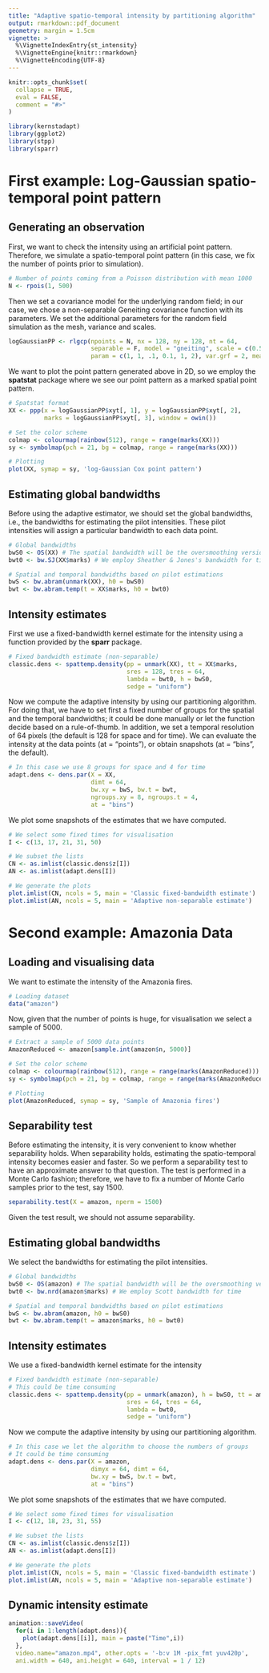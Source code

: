 ```yaml
---
title: "Adaptive spatio-temporal intensity by partitioning algorithm"
output: rmarkdown::pdf_document
geometry: margin = 1.5cm
vignette: >
  %\VignetteIndexEntry{st_intensity}
  %\VignetteEngine{knitr::rmarkdown}
  %\VignetteEncoding{UTF-8}
---
```


```r
knitr::opts_chunk$set(
  collapse = TRUE,
  eval = FALSE,
  comment = "#>"
)
```

```r
library(kernstadapt)
library(ggplot2)
library(stpp)
library(sparr)
```

# First example: Log-Gaussian spatio-temporal point pattern

## Generating an observation

First, we want to check the intensity using an artificial point pattern. Therefore, we simulate a spatio-temporal point pattern (in this case, we fix the number of points prior to simulation).

```r
# Number of points coming from a Poisson distribution with mean 1000
N <- rpois(1, 500)
```

Then we set a covariance model for the underlying random field; in our case, we chose a non-separable Geneiting covariance function with its parameters. We set the additional parameters for the random field simulation as the mesh, variance and scales.

```r
logGaussianPP <- rlgcp(npoints = N, nx = 128, ny = 128, nt = 64,
                       separable = F, model = "gneiting", scale = c(0.5, 0.8),
                       param = c(1, 1, .1, 0.1, 1, 2), var.grf = 2, mean.grf = 1)
```

We want to plot the point pattern generated above in 2D, so we employ the **spatstat** package where we see our point pattern as a marked spatial point pattern.
```r
# Spatstat format
XX <- ppp(x = logGaussianPP$xyt[, 1], y = logGaussianPP$xyt[, 2], 
          marks = logGaussianPP$xyt[, 3], window = owin())

# Set the color scheme
colmap <- colourmap(rainbow(512), range = range(marks(XX)))
sy <- symbolmap(pch = 21, bg = colmap, range = range(marks(XX)))

# Plotting
plot(XX, symap = sy, 'log-Gaussian Cox point pattern')
```

## Estimating global bandwidths

Before using the adaptive estimator, we should set the global bandwidths, i.e., the bandwidths for estimating the pilot intensities. These pilot intensities will assign a particular bandwidth to each data point.

```r
# Global bandwidths
bwS0 <- OS(XX) # The spatial bandwidth will be the oversmoothing version
bwt0 <- bw.SJ(XX$marks) # We employ Sheather & Jones's bandwidth for time 

# Spatial and temporal bandwidths based on pilot estimations
bwS <- bw.abram(unmark(XX), h0 = bwS0)
bwt <- bw.abram.temp(t = XX$marks, h0 = bwt0)
```

## Intensity estimates

First we use a fixed-bandwidth kernel estimate for the intensity using a function provided by the **sparr** package.
```r
# Fixed bandwidth estimate (non-separable)
classic.dens <- spattemp.density(pp = unmark(XX), tt = XX$marks,
                                 sres = 128, tres = 64,
                                 lambda = bwt0, h = bwS0,
                                 sedge = "uniform")
```
Now we compute the adaptive intensity by using our partitioning algorithm. For doing that, we have to set first a fixed number of groups for the spatial and the temporal bandwidths; it could be done manually or let the function decide based on a rule-of-thumb. In addition, we set a temporal resolution of 64 pixels (the default is 128 for space and for time). We can evaluate the intensity at the data points (at = "points"), or obtain snapshots (at = "bins", the default).

```r
# In this case we use 8 groups for space and 4 for time
adapt.dens <- dens.par(X = XX, 
                       dimt = 64,
                       bw.xy = bwS, bw.t = bwt, 
                       ngroups.xy = 8, ngroups.t = 4,
                       at = "bins")
```


We plot some snapshots of the estimates that we have computed. 
```r
# We select some fixed times for visualisation
I <- c(13, 17, 21, 31, 50)

# We subset the lists
CN <- as.imlist(classic.dens$z[I])
AN <- as.imlist(adapt.dens[I])

# We generate the plots
plot.imlist(CN, ncols = 5, main = 'Classic fixed-bandwidth estimate')
plot.imlist(AN, ncols = 5, main = 'Adaptive non-separable estimate')
```

# Second example: Amazonia Data

## Loading and visualising data

We want to estimate the intensity of the Amazonia fires.
```r
# Loading dataset
data("amazon")
```

Now, given that the number of points is huge, for visualisation we select a sample of 5000.
```r
# Extract a sample of 5000 data points
AmazonReduced <- amazon[sample.int(amazon$n, 5000)]

# Set the color scheme
colmap <- colourmap(rainbow(512), range = range(marks(AmazonReduced)))
sy <- symbolmap(pch = 21, bg = colmap, range = range(marks(AmazonReduced)))

# Plotting
plot(AmazonReduced, symap = sy, 'Sample of Amazonia fires')
```


## Separability test

Before estimating the intensity, it is very convenient to know whether separability holds. When separability holds, estimating the spatio-temporal intensity becomes easier and faster. So we perform a separability test to have an approximate answer to that question. The test is performed in a Monte Carlo fashion; therefore, we have to fix a number of Monte Carlo samples prior to the test, say 1500.

```r
separability.test(X = amazon, nperm = 1500)
```

Given the test result, we should not assume separability.

## Estimating global bandwidths

We select the bandwidths for estimating the pilot intensities.

```r
# Global bandwidths
bwS0 <- OS(amazon) # The spatial bandwidth will be the oversmoothing version
bwt0 <- bw.nrd(amazon$marks) # We employ Scott bandwidth for time 

# Spatial and temporal bandwidths based on pilot estimations
bwS <- bw.abram(amazon, h0 = bwS0)
bwt <- bw.abram.temp(t = amazon$marks, h0 = bwt0)
```

## Intensity estimates

We use a fixed-bandwidth kernel estimate for the intensity
```r
# Fixed bandwidth estimate (non-separable)
# This could be time consuming
classic.dens <- spattemp.density(pp = unmark(amazon), h = bwS0, tt = amazon$marks,
                                 sres = 64, tres = 64,
                                 lambda = bwt0,
                                 sedge = "uniform")
```

Now we compute the adaptive intensity by using our partitioning algorithm.

```r
# In this case we let the algorithm to choose the numbers of groups
# It could be time consuming
adapt.dens <- dens.par(X = amazon, 
                       dimyx = 64, dimt = 64,
                       bw.xy = bwS, bw.t = bwt, 
                       at = "bins")
```

We plot some snapshots of the estimates that we have computed. 
```r
# We select some fixed times for visualisation
I <- c(12, 18, 23, 31, 55)

# We subset the lists
CN <- as.imlist(classic.dens$z[I])
AN <- as.imlist(adapt.dens[I])

# We generate the plots
plot.imlist(CN, ncols = 5, main = 'Classic fixed-bandwidth estimate')
plot.imlist(AN, ncols = 5, main = 'Adaptive non-separable estimate')
```

## Dynamic intensity estimate 

```r
animation::saveVideo(
  for(i in 1:length(adapt.dens)){
    plot(adapt.dens[[i]], main = paste("Time",i))
  },
  video.name="amazon.mp4", other.opts = '-b:v 1M -pix_fmt yuv420p', 
  ani.width = 640, ani.height = 640, interval = 1 / 12)

```


